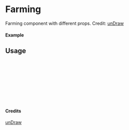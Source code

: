 
<Meta of={Farming} title="unDraw/Farming" />

# Farming

Farming component with different props.
Credit: [unDraw](https://undraw.co/illustrations)

#### Example

<Canvas of={Farming.Primary} />

## Usage

```ts
import { Farming } from "yadl-ui";

const Example = () => {
  return (
      <Farming />
  );
};

export default Example;
```

#### Credits
[unDraw](https://undraw.co/illustrations)
